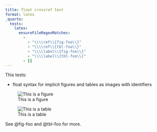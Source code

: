 ```yaml
---
title: float crossref test
format: latex
_quarto:
  tests:
    latex:
      ensureFileRegexMatches:
        - 
          - "\\\\ref\\{fig-foo\\}"
          - "\\\\ref\\{tbl-foo\\}"
          - "\\\\label\\{fig-foo\\}"
          - "\\\\label\\{tbl-foo\\}"
        - []
---
```


This tests:

- float syntax for implicit figures and tables as images with identifiers

![This is a figure](img/surus.jpg){#fig-foo}

![This is a table](img/surus.jpg){#tbl-foo}

See @fig-foo and @tbl-foo for more.